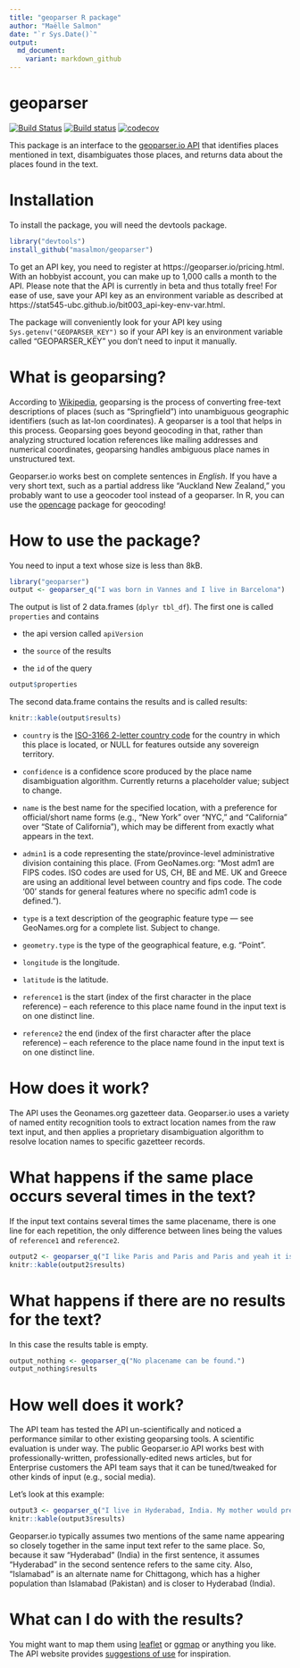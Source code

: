 ```yaml
---
title: "geoparser R package"
author: "Maëlle Salmon"
date: "`r Sys.Date()`"
output:
  md_document:
    variant: markdown_github
---
```

geoparser
=============
[![Build Status](https://travis-ci.org/masalmon/geoparser.svg?branch=master)](https://travis-ci.org/masalmon/geoparser)
[![Build status](https://ci.appveyor.com/api/projects/status/7sw9ufcgh8pk1r5d?svg=true)](https://ci.appveyor.com/project/masalmon/geoparser)
[![codecov](https://codecov.io/gh/masalmon/geoparser/branch/master/graph/badge.svg)](https://codecov.io/gh/masalmon/geoparser)


This package is an interface to the [geoparser.io API](https://geoparser.io) that identifies places mentioned in text, disambiguates those places, and returns data about the places found in the text.


# Installation

To install the package, you will need the devtools package.

```r
library("devtools")
install_github("masalmon/geoparser")

```

To get an API key, you need to register at https://geoparser.io/pricing.html. With an hobbyist account, you can make up to 1,000 calls a month to the API.  Please note that the API is currently in beta and thus totally free! For ease of use, save your API key as an environment variable as described at https://stat545-ubc.github.io/bit003_api-key-env-var.html.

The package will conveniently look for your API key using `Sys.getenv("GEOPARSER_KEY")` so if your API key is an environment variable called "GEOPARSER_KEY" you don't need to input it manually.

# What is geoparsing?

According to [Wikipedia](https://en.wikipedia.org/wiki/Geoparsing), geoparsing is the process of converting free-text descriptions of places (such as "Springfield") into unambiguous geographic identifiers (such as lat-lon coordinates). A geoparser is a tool that helps in this process. Geoparsing goes beyond geocoding in that, rather than analyzing structured location references like mailing addresses and numerical coordinates, geoparsing handles ambiguous place names in unstructured text.

Geoparser.io works best on complete sentences in *English*. If you have a very short text, such as a partial address like "Auckland New Zealand," you probably want to use a geocoder tool instead of a geoparser. In R, you can use the [opencage](https://github.com/ropenscilabs/opencage) package for geocoding!

# How to use the package?

You need to input a text whose size is less than 8kB.

```r
library("geoparser")
output <- geoparser_q("I was born in Vannes and I live in Barcelona")

```

The output is list of 2 data.frames (`dplyr tbl_df`). The first one is called `properties`  and contains
 
* the api version called `apiVersion`

* the `source` of the results

* the `id` of the query

```r
output$properties

```

The second data.frame contains the results and is called results:


```r
knitr::kable(output$results)

```

* `country` is the [ISO-3166 2-letter country code](https://en.wikipedia.org/wiki/ISO_3166-1_alpha-2) for the country in which this place is located, or NULL for features outside any sovereign territory.

* `confidence` is a confidence score produced by the place name disambiguation algorithm. Currently returns a placeholder value; subject to change.

* `name` is the best name for the specified location, with a preference for official/short name forms (e.g., "New York" over "NYC," and "California" over "State of California"), which may be different from exactly what appears in the text.

 * `admin1` is a code representing the state/province-level administrative division containing this place. (From GeoNames.org: "Most adm1 are FIPS codes. ISO codes are used for US, CH, BE and ME. UK and Greece are using an additional level between country and fips code. The code '00' stands for general features where no specific adm1 code is defined.").

 * `type` is a text description of the geographic feature type — see GeoNames.org for a complete list. Subject to change.

 * `geometry.type` is the type of the geographical feature, e.g. "Point".

 * `longitude` is the longitude.

 * `latitude` is the latitude.

* `reference1` is the start (index of the first character in the place reference) --  each reference to this place name found in the input text is on one distinct line.

*  `reference2` the end (index of the first character after the place reference) --  each reference to the place name found in the input text is on one distinct line.


# How does it work?

The API uses the Geonames.org gazetteer data. Geoparser.io uses a variety of named entity recognition tools to extract location names from the raw text input, and then applies a proprietary disambiguation algorithm to resolve location names to specific gazetteer records.

# What happens if the same place occurs several times in the text?

If the input text contains several times the same placename, there is one line for each repetition, the only difference between lines being the values of `reference1` and `reference2`.

```r
output2 <- geoparser_q("I like Paris and Paris and Paris and yeah it is in France!")
knitr::kable(output2$results)

```

# What happens if there are no results for the text?

In this case the results table is empty.

```r
output_nothing <- geoparser_q("No placename can be found.")
output_nothing$results

```


# How well does it work?

The API team has tested the API un-scientifically and noticed a performance similar to other existing geoparsing tools. A scientific evaluation is under way. The public Geoparser.io API works best with professionally-written, professionally-edited news articles, but for Enterprise customers the API team says that it can be tuned/tweaked for other kinds of input (e.g., social media).

Let's look at this example:

```r
output3 <- geoparser_q("I live in Hyderabad, India. My mother would prefer living in Hyderabad near Islamabad!")
knitr::kable(output3$results)

```

Geoparser.io typically assumes two mentions of the same name appearing so closely together in the same input text refer to the same place. So, because it saw "Hyderabad" (India) in the first sentence, it assumes "Hyderabad" in the second sentence refers to the same city. Also, "Islamabad" is an alternate name for Chittagong, which has a higher population than Islamabad (Pakistan) and is closer to Hyderabad (India).

# What can I do with the results?

You might want to map them using [leaflet](https://rstudio.github.io/leaflet/) or [ggmap](https://cran.r-project.org/web/packages/ggmap/index.html) or anything you like. The API website provides [suggestions of use](https://geoparser.io/uses.html) for inspiration.
